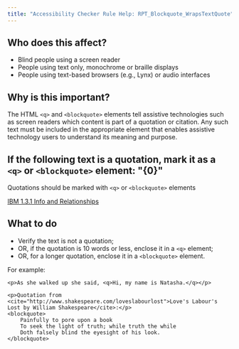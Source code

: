 ```yaml
---
title: "Accessibility Checker Rule Help: RPT_Blockquote_WrapsTextQuote"
---
```


<div className="toolHelp">
<Row>
<Column colLg={5} colMd={3} colSm={4} className="toolLeft">

## Who does this affect?

 * Blind people using a screen reader
 * People using text only, monochrome or braille displays
 * People using text-based browsers (e.g., Lynx) or audio interfaces

## Why is this important?

The HTML `<q>` and `<blockquote>` elements tell assistive technologies such as screen readers which content is part of a quotation or citation. Any such text must be included in the appropriate element that enables assistive technology users to understand its meaning and purpose.

</Column>
<Column colLg={11} colMd={5} colSm={4} className="toolMain">

<div id="locLevel"></div>

## If the following text is a quotation, mark it as a `<q>` or `<blockquote>` element: "{0}"
Quotations should be marked with `<q>` or `<blockquote>` elements

[IBM 1.3.1 Info and Relationships](http://www.ibm.com/able/guidelines/ci162/info_and_relationships.html)

<div id="locSnippet"></div>

## What to do

 * Verify the text is not a quotation;
 * OR, if the quotation is 10 words or less, enclose it in a `<q>` element;
 * OR, for a longer quotation, enclose it in a `<blockquote>` element.

For example:

```
<p>As she walked up she said, <q>Hi, my name is Natasha.</q></p>

<p>Quotation from <cite="http://www.shakespeare.com/loveslabourlost">Love's Labour's Lost by William Shakespeare</cite>:</p>
<blockquote>
	Painfully to pore upon a book
	To seek the light of truth; while truth the while
	Doth falsely blind the eyesight of his look.
</blockquote>
```

</Column>
</Row>
</div>
